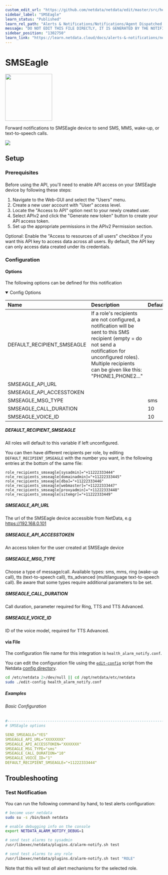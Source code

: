 ```yaml
---
custom_edit_url: "https://github.com/netdata/netdata/edit/master/src/health/notifications/smseagle/metadata.yaml"
sidebar_label: "SMSEagle"
learn_status: "Published"
learn_rel_path: "Alerts & Notifications/Notifications/Agent Dispatched Notifications"
message: "DO NOT EDIT THIS FILE DIRECTLY, IT IS GENERATED BY THE NOTIFICATION'S metadata.yaml FILE"
sidebar_position: "1302750"
learn_link: "https://learn.netdata.cloud/docs/alerts-&-notifications/notifications/agent-dispatched-notifications/smseagle"
---
```



# SMSEagle


<img src="https://netdata.cloud/img/smseagle.svg" width="150"/>


Forward notifications to SMSEagle device to send SMS, MMS, wake-up, or text-to-speech calls.



<img src="https://img.shields.io/badge/maintained%20by-Netdata-%2300ab44" />

## Setup


### Prerequisites

#### 

Before using the API, you'll need to enable API access on your SMSEagle device by following these steps:

1. Navigate to the Web-GUI and select the "Users" menu.
2. Create a new user account with "User" access level.
3. Locate the "Access to API" option next to your newly created user.
4. Select APIv2 and click the "Generate new token" button to create your API access token.
5. Set up the appropriate permissions in the APIv2 Permission section.

Optional: Enable the "Access to resources of all users" checkbox if you want this API key to access data across all users. By default, the API key can only access data created under its credentials.



### Configuration

#### Options

The following options can be defined for this notification

<details open>
<summary>Config Options</summary>

| Name | Description | Default | Required |
|:----|:-----------|:-------|:--------:|
| DEFAULT_RECIPIENT_SMSEAGLE | If a role's recipients are not configured, a notification will be sent to this SMS recipient (empty = do not send a notification for unconfigured roles). Multiple recipients can be given like this: "PHONE1,PHONE2..." |  | yes |
| SMSEAGLE_API_URL |  |  | yes |
| SMSEAGLE_API_ACCESSTOKEN |  |  | yes |
| SMSEAGLE_MSG_TYPE |  | sms | yes |
| SMSEAGLE_CALL_DURATION |  | 10 | yes |
| SMSEAGLE_VOICE_ID |  | 10 | yes |

##### DEFAULT_RECIPIENT_SMSEAGLE

All roles will default to this variable if left unconfigured.

You can then have different recipients per role, by editing `DEFAULT_RECIPIENT_SMSEAGLE` with the number you want, in the following entries at the bottom of the same file:
```
role_recipients_smseagle[sysadmin]="+11222333444"
role_recipients_smseagle[domainadmin]="+11222333445"
role_recipients_smseagle[dba]="+11222333446"
role_recipients_smseagle[webmaster]="+11222333447"
role_recipients_smseagle[proxyadmin]="+11222333448"
role_recipients_smseagle[sitemgr]="+11222333449"
```


##### SMSEAGLE_API_URL

The url of the SMSEagle device accessible from NetData, e.g https://192.168.0.101


##### SMSEAGLE_API_ACCESSTOKEN

An access token for the user created at SMSEagle device


##### SMSEAGLE_MSG_TYPE

Choose a type of message/call. Available types: sms, mms, ring (wake-up call), tts (text-to-speech call), tts_advanced (multilanguage text-to-speech call). Be aware that some types require additional parameters to be set.


##### SMSEAGLE_CALL_DURATION

Call duration, parameter required for Ring, TTS and TTS Advanced.


##### SMSEAGLE_VOICE_ID

ID of the voice model, required for TTS Advanced.


</details>



#### via File

The configuration file name for this integration is `health_alarm_notify.conf`.


You can edit the configuration file using the [`edit-config`](/docs/netdata-agent/configuration#edit-a-configuration-file-using-edit-config) script from the
Netdata [config directory](/docs/netdata-agent/configuration#the-netdata-config-directory).

```bash
cd /etc/netdata 2>/dev/null || cd /opt/netdata/etc/netdata
sudo ./edit-config health_alarm_notify.conf
```

##### Examples

###### Basic Configuration



```yaml
#------------------------------------------------------------------------------
# SMSEagle options

SEND_SMSEAGLE="YES"
SMSEAGLE_API_URL="XXXXXXXX"
SMSEAGLE_API_ACCESSTOKEN="XXXXXXX"
SMSEAGLE_MSG_TYPE="sms"
SMSEAGLE_CALL_DURATION="10"
SMSEAGLE_VOICE_ID="1"
DEFAULT_RECIPIENT_SMSEAGLE="+11222333444"

```


## Troubleshooting

### Test Notification

You can run the following command by hand, to test alerts configuration:

```bash
# become user netdata
sudo su -s /bin/bash netdata

# enable debugging info on the console
export NETDATA_ALARM_NOTIFY_DEBUG=1

# send test alarms to sysadmin
/usr/libexec/netdata/plugins.d/alarm-notify.sh test

# send test alarms to any role
/usr/libexec/netdata/plugins.d/alarm-notify.sh test "ROLE"
```

Note that this will test _all_ alert mechanisms for the selected role.


